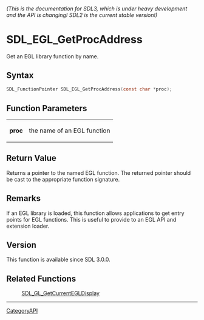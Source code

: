 ====== (This is the documentation for SDL3, which is under heavy development and the API is changing! SDL2 is the current stable version!) ======
= SDL_EGL_GetProcAddress =

Get an EGL library function by name.

== Syntax ==

<syntaxhighlight lang='c'>
SDL_FunctionPointer SDL_EGL_GetProcAddress(const char *proc);
</syntaxhighlight>

== Function Parameters ==

{|
|'''proc'''
|the name of an EGL function
|}

== Return Value ==

Returns a pointer to the named EGL function. The returned pointer should be
cast to the appropriate function signature.

== Remarks ==

If an EGL library is loaded, this function allows applications to get entry
points for EGL functions. This is useful to provide to an EGL API and
extension loader.

== Version ==

This function is available since SDL 3.0.0.

== Related Functions ==

:[[SDL_GL_GetCurrentEGLDisplay]]

----
[[CategoryAPI]]


